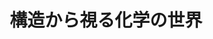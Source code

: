﻿---
title: "構造から視る化学の世界"
category: "理学院"
vol: "87"
interviewee: "豊田 真司"
url: ""
tags: []
pdf: "87-4-toyota.pdf"
career: ""
preface: "豊田では、 アントラセンとアセチレンを繋げてさまざまな構造を有する分子を創り出している。本稿ではまず、物理有機化学について紹介したうえで、 アントラセンとアセチレンの構造と性質を述べる。そして、豊田先生が実際に創り出した分子のいくつかを取り上げ、 その構造と物性を物理有機化学の立場から紹介し、先生の理念へと繋げる。"
---

